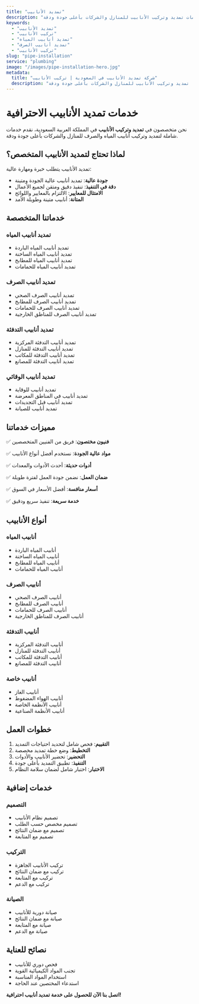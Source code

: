 ```yaml
---
title: "تمديد الأنابيب"
description: "خدمات تمديد وتركيب الأنابيب للمنازل والشركات بأعلى جودة ودقة"
keywords:
  - "تمديد الأنابيب"
  - "تركيب الأنابيب"
  - "تمديد أنابيب المياه"
  - "تمديد أنابيب الصرف"
  - "تركيب الأنابيب"
slug: "pipe-installation"
service: "plumbing"
image: "/images/pipe-installation-hero.jpg"
metadata:
  title: "شركة تمديد الأنابيب في السعودية | تركيب الأنابيب"
  description: "أفضل شركة تمديد أنابيب في السعودية. تمديد وتركيب الأنابيب للمنازل والشركات بأعلى جودة ودقة."
---
```


# خدمات تمديد الأنابيب الاحترافية

نحن متخصصون في **تمديد وتركيب الأنابيب** في المملكة العربية السعودية، نقدم خدمات شاملة لتمديد وتركيب أنابيب المياه والصرف للمنازل والشركات بأعلى جودة ودقة.

## لماذا تحتاج لتمديد الأنابيب المتخصص؟

تمديد الأنابيب يتطلب خبرة ومهارة عالية:

- **جودة عالية**: تمديد أنابيب عالية الجودة ومتينة
- **دقة في التنفيذ**: تنفيذ دقيق ومتقن لجميع الأعمال
- **الامتثال للمعايير**: الالتزام بالمعايير واللوائح
- **المتانة**: أنابيب متينة وطويلة الأمد

## خدماتنا المتخصصة

### تمديد أنابيب المياه
- تمديد أنابيب المياه الباردة
- تمديد أنابيب المياه الساخنة
- تمديد أنابيب المياه للمطابخ
- تمديد أنابيب المياه للحمامات

### تمديد أنابيب الصرف
- تمديد أنابيب الصرف الصحي
- تمديد أنابيب الصرف للمطابخ
- تمديد أنابيب الصرف للحمامات
- تمديد أنابيب الصرف للمناطق الخارجية

### تمديد أنابيب التدفئة
- تمديد أنابيب التدفئة المركزية
- تمديد أنابيب التدفئة للمنازل
- تمديد أنابيب التدفئة للمكاتب
- تمديد أنابيب التدفئة للمصانع

### تمديد أنابيب الوقائي
- تمديد أنابيب للوقاية
- تمديد أنابيب في المناطق المعرضة
- تمديد أنابيب قبل التجديدات
- تمديد أنابيب للصيانة

## مميزات خدماتنا

✅ **فنيون مختصون**: فريق من الفنيين المتخصصين

✅ **مواد عالية الجودة**: نستخدم أفضل أنواع الأنابيب

✅ **أدوات حديثة**: أحدث الأدوات والمعدات

✅ **ضمان العمل**: نضمن جودة العمل لفترة طويلة

✅ **أسعار منافسة**: أفضل الأسعار في السوق

✅ **خدمة سريعة**: تنفيذ سريع ودقيق

## أنواع الأنابيب

### أنابيب المياه
- أنابيب المياه الباردة
- أنابيب المياه الساخنة
- أنابيب المياه للمطابخ
- أنابيب المياه للحمامات

### أنابيب الصرف
- أنابيب الصرف الصحي
- أنابيب الصرف للمطابخ
- أنابيب الصرف للحمامات
- أنابيب الصرف للمناطق الخارجية

### أنابيب التدفئة
- أنابيب التدفئة المركزية
- أنابيب التدفئة للمنازل
- أنابيب التدفئة للمكاتب
- أنابيب التدفئة للمصانع

### أنابيب خاصة
- أنابيب الغاز
- أنابيب الهواء المضغوط
- أنابيب الأنظمة الخاصة
- أنابيب الأنظمة الصناعية

## خطوات العمل

1. **التقييم**: فحص شامل لتحديد احتياجات التمديد
2. **التخطيط**: وضع خطة تمديد مخصصة
3. **التحضير**: تحضير الأنابيب والأدوات
4. **التنفيذ**: تطبيق التمديد بأعلى جودة
5. **الاختبار**: اختبار شامل لضمان سلامة النظام

## خدمات إضافية

### التصميم
- تصميم نظام الأنابيب
- تصميم مخصص حسب الطلب
- تصميم مع ضمان النتائج
- تصميم مع المتابعة

### التركيب
- تركيب الأنابيب الجاهزة
- تركيب مع ضمان النتائج
- تركيب مع المتابعة
- تركيب مع الدعم

### الصيانة
- صيانة دورية للأنابيب
- صيانة مع ضمان النتائج
- صيانة مع المتابعة
- صيانة مع الدعم

## نصائح للعناية

- فحص دوري للأنابيب
- تجنب المواد الكيميائية القوية
- استخدام المواد المناسبة
- استدعاء المختصين عند الحاجة

**اتصل بنا الآن للحصول على خدمة تمديد أنابيب احترافية!**
